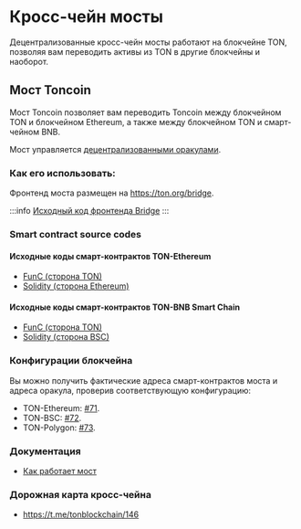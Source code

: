 
# Кросс-чейн мосты

Децентрализованные кросс-чейн мосты работают на блокчейне TON, позволяя вам переводить активы из TON в другие блокчейны и наоборот.

## Мост Toncoin

Мост Toncoin позволяет вам переводить Toncoin между блокчейном TON и блокчейном Ethereum, а также между блокчейном TON и смарт-чейном BNB.

Мост управляется [децентрализованными оракулами](/v3/documentation/infra/crosschain/bridge-addresses).

### Как его использовать:

Фронтенд моста размещен на https://ton.org/bridge.

:::info
[Исходный код фронтенда Bridge](https://github.com/ton-blockchain/bridge)
:::

### Smart contract source codes

#### Исходные коды смарт-контрактов TON-Ethereum

* [FunC (сторона TON)](https://github.com/ton-blockchain/bridge-func)
* [Solidity (сторона Ethereum)](https://github.com/ton-blockchain/bridge-solidity/tree/eth_mainnet)

#### Исходные коды смарт-контрактов TON-BNB Smart Chain

* [FunC (сторона TON)](https://github.com/ton-blockchain/bridge-func/tree/bsc)
* [Solidity (сторона BSC)](https://github.com/ton-blockchain/bridge-solidity/tree/bsc_mainnet)

### Конфигурации блокчейна

Вы можно получить фактические адреса смарт-контрактов моста и адреса оракула, проверив соответствующую конфигурацию:

* TON-Ethereum: [#71](https://github.com/ton-blockchain/ton/blob/35d17249e6b54d67a5781ebf26e4ee98e56c1e50/crypto/block/block.tlb#L738).
* TON-BSC: [#72](https://github.com/ton-blockchain/ton/blob/35d17249e6b54d67a5781ebf26e4ee98e56c1e50/crypto/block/block.tlb#L739).
* TON-Polygon: [#73](https://github.com/ton-blockchain/ton/blob/35d17249e6b54d67a5781ebf26e4ee98e56c1e50/crypto/block/block.tlb#L740).

### Документация

* [Как работает мост](https://github.com/ton-blockchain/TIPs/issues/24)

### Дорожная карта кросс-чейна

* https://t.me/tonblockchain/146

<Feedback />
